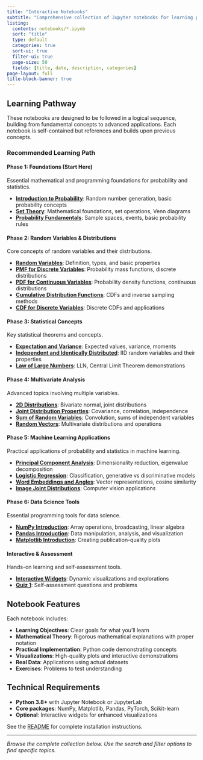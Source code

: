 ```yaml
---
title: "Interactive Notebooks"
subtitle: "Comprehensive collection of Jupyter notebooks for learning probability, statistics, and data visualization"
listing:
  contents: notebooks/*.ipynb
  sort: "title"
  type: default
  categories: true
  sort-ui: true
  filter-ui: true
  page-size: 50
  fields: [title, date, description, categories]
page-layout: full
title-block-banner: true
---
```


## Learning Pathway

These notebooks are designed to be followed in a logical sequence, building from fundamental concepts to advanced applications. Each notebook is self-contained but references and builds upon previous concepts.

### Recommended Learning Path

::: {.column-screen-inset}
::: {.grid}

::: {.g-col-12}
#### Phase 1: Foundations (Start Here)
Essential mathematical and programming foundations for probability and statistics.

- **[Introduction to Probability](notebooks/intro.ipynb)**: Random number generation, basic probability concepts
- **[Set Theory](notebooks/set.ipynb)**: Mathematical foundations, set operations, Venn diagrams  
- **[Probability Fundamentals](notebooks/probability.ipynb)**: Sample spaces, events, basic probability rules
:::

::: {.g-col-12}
#### Phase 2: Random Variables & Distributions
Core concepts of random variables and their distributions.

- **[Random Variables](notebooks/random-variables.ipynb)**: Definition, types, and basic properties
- **[PMF for Discrete Variables](notebooks/pmf-discrete.ipynb)**: Probability mass functions, discrete distributions
- **[PDF for Continuous Variables](notebooks/pdf-continuous.ipynb)**: Probability density functions, continuous distributions
- **[Cumulative Distribution Functions](notebooks/cdf.ipynb)**: CDFs and inverse sampling methods
- **[CDF for Discrete Variables](notebooks/cdf-discrete.ipynb)**: Discrete CDFs and applications
:::

::: {.g-col-12}
#### Phase 3: Statistical Concepts
Key statistical theorems and concepts.

- **[Expectation and Variance](notebooks/expectation.ipynb)**: Expected values, variance, moments
- **[Independent and Identically Distributed](notebooks/iid.ipynb)**: IID random variables and their properties
- **[Law of Large Numbers](notebooks/law-large-numbers.ipynb)**: LLN, Central Limit Theorem demonstrations
:::

::: {.g-col-12}
#### Phase 4: Multivariate Analysis
Advanced topics involving multiple variables.

- **[2D Distributions](notebooks/2d-distributions.ipynb)**: Bivariate normal, joint distributions
- **[Joint Distribution Properties](notebooks/joint-distribution-properties.ipynb)**: Covariance, correlation, independence
- **[Sum of Random Variables](notebooks/sum-random-vars.ipynb)**: Convolution, sums of independent variables
- **[Random Vectors](notebooks/random-vector.ipynb)**: Multivariate distributions and operations
:::

::: {.g-col-12}
#### Phase 5: Machine Learning Applications
Practical applications of probability and statistics in machine learning.

- **[Principal Component Analysis](notebooks/pca.ipynb)**: Dimensionality reduction, eigenvalue decomposition
- **[Logistic Regression](notebooks/logistic-regression-generative.ipynb)**: Classification, generative vs discriminative models
- **[Word Embeddings and Angles](notebooks/embeddings-angle.ipynb)**: Vector representations, cosine similarity
- **[Image Joint Distributions](notebooks/images-joint-distribution.ipynb)**: Computer vision applications
:::

::: {.g-col-12}
#### Phase 6: Data Science Tools
Essential programming tools for data science.

- **[NumPy Introduction](notebooks/intro-numpy.ipynb)**: Array operations, broadcasting, linear algebra
- **[Pandas Introduction](notebooks/introduction-pandas.ipynb)**: Data manipulation, analysis, and visualization
- **[Matplotlib Introduction](notebooks/introduction-matplotlib.ipynb)**: Creating publication-quality plots
:::

::: {.g-col-12}
#### Interactive & Assessment
Hands-on learning and self-assessment tools.

- **[Interactive Widgets](notebooks/widgets.ipynb)**: Dynamic visualizations and explorations
- **[Quiz 1](notebooks/quiz1.ipynb)**: Self-assessment questions and problems
:::

:::
:::

## Notebook Features

Each notebook includes:

- **Learning Objectives**: Clear goals for what you'll learn
- **Mathematical Theory**: Rigorous mathematical explanations with proper notation
- **Practical Implementation**: Python code demonstrating concepts
- **Visualizations**: High-quality plots and interactive demonstrations
- **Real Data**: Applications using actual datasets
- **Exercises**: Problems to test understanding

## Technical Requirements

- **Python 3.8+** with Jupyter Notebook or JupyterLab
- **Core packages**: NumPy, Matplotlib, Pandas, PyTorch, Scikit-learn
- **Optional**: Interactive widgets for enhanced visualizations

See the [README](README.md) for complete installation instructions.

---

*Browse the complete collection below. Use the search and filter options to find specific topics.*